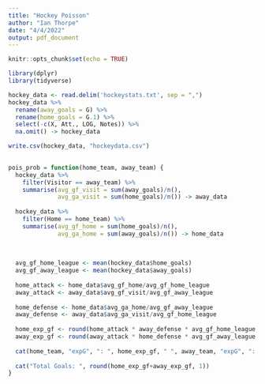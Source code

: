 ```yaml
---
title: "Hockey Poisson"
author: "Ian Thorpe"
date: "4/4/2022"
output: pdf_document
---
```


```r
knitr::opts_chunk$set(echo = TRUE)
```

```r
library(dplyr)
library(tidyverse)
```


```r
hockey_data <- read.delim('hockeystats.txt', sep = ",")
hockey_data %>%
  rename(away_goals = G) %>%
  rename(home_goals = G.1) %>%
  select(-c(X, Att., LOG, Notes)) %>%
  na.omit() -> hockey_data

write.csv(hockey_data, "hockeydata.csv")
  
```

```r
pois_prob = function(home_team, away_team) {
  hockey_data %>%
    filter(Visitor == away_team) %>%
    summarise(avg_gf_visit = sum(away_goals)/n(),
              avg_ga_visit = sum(home_goals)/n()) -> away_data
  
  hockey_data %>%
    filter(Home == home_team) %>%
    summarise(avg_gf_home = sum(home_goals)/n(),
              avg_ga_home = sum(away_goals)/n()) -> home_data
  
  
  
  avg_gf_home_league <- mean(hockey_data$home_goals)
  avg_gf_away_league <- mean(hockey_data$away_goals)
  
  home_attack <- home_data$avg_gf_home/avg_gf_home_league
  away_attack <- away_data$avg_gf_visit/avg_gf_away_league
  
  home_defense <- home_data$avg_ga_home/avg_gf_away_league
  away_defense <- away_data$avg_ga_visit/avg_gf_home_league
  
  home_exp_gf <- round(home_attack * away_defense * avg_gf_home_league, 2)
  away_exp_gf <- round(away_attack * home_defense * avg_gf_away_league, 2)
  
  cat(home_team, "expG", ": ", home_exp_gf, " ", away_team, "expG", ": ", away_exp_gf, "\n")
  
  cat("Total Goals: ", round(home_exp_gf+away_exp_gf, 1))
}


```


